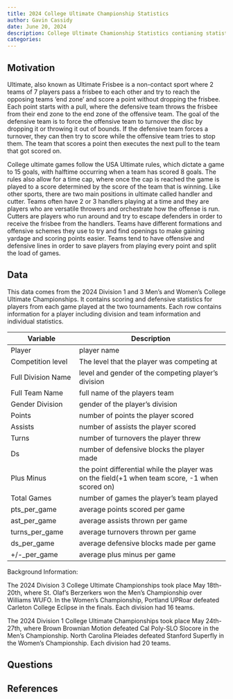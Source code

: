 ```yaml
---
title: 2024 College Ultimate Championship Statistics
author: Gavin Cassidy
date: June 20, 2024
description: College Ultimate Chamionship Statistics contianing statistics from the 2024 Division 1 and 3 Men's and Women's Ultimate Championships 
categories:
---
```


## Motivation

Ultimate, also known as Ultimate Frisbee is a non-contact sport where 2 teams of 7 players pass a frisbee to each other and try to reach the opposing teams 'end zone' and score a point without dropping the frisbee. Each point starts with a pull, where the defensive team throws the frisbee from their end zone to the end zone of the offensive team. The goal of the defensive team is to force the offensive team to turnover the disc by dropping it or throwing it out of bounds. If the defensive team forces a turnover, they can then try to score while the offensive team tries to stop them. The team that scores a point then executes the next pull to the team that got scored on.

College ultimate games follow the USA Ultimate rules, which dictate a game to 15 goals, with halftime occurring when a team has scored 8 goals. The rules also allow for a time cap, where once the cap is reached the game is played to a score determined by the score of the team that is winning. Like other sports, there are two main positions in ultimate called handler and cutter. Teams often have 2 or 3 handlers playing at a time and they are players who are versatile throwers and orchestrate how the offense is run. Cutters are players who run around and try to escape defenders in order to receive the frisbee from the handlers. Teams have different formations and offensive schemes they use to try and find openings to make gaining yardage and scoring points easier. Teams tend to have offensive and defensive lines in order to save players from playing every point and split the load of games.

## Data

This data comes from the 2024 Division 1 and 3 Men's and Women's College Ultimate Championships. It contains scoring and defensive statistics for players from each game played at the two tournaments. Each row contains information for a player including division and team information and individual statistics.

| Variable           | Description                                                                                     |
|-----------------------|-------------------------------------------------|
| Player             | player name                                                                                     |
| Competition level  | The level that the player was competing at                                                      |
| Full Division Name | level and gender of the competing player's division                                             |
| Full Team Name     | full name of the players team                                                                   |
| Gender Division    | gender of the player's division                                                                 |
| Points             | number of points the player scored                                                              |
| Assists            | number of assists the player scored                                                             |
| Turns              | number of turnovers the player threw                                                            |
| Ds                 | number of defensive blocks the player made                                                      |
| Plus Minus         | the point differential while the player was on the field(+1 when team score, -1 when scored on) |
| Total Games        | number of games the player's team played                                                        |
| pts_per_game       | average points scored per game                                                                  |
| ast_per_game       | average assists thrown per game                                                                 |
| turns_per_game     | average turnovers thrown per game                                                               |
| ds_per_game        | average defensive blocks made per game                                                          |
| +/-\_per_game      | average plus minus per game                                                                     |

Background Information:

The 2024 Division 3 College Ultimate Championships took place May 18th-20th, where St. Olaf's Berzerkers won the Men's Championship over Williams WUFO. In the Women's Championship, Portland UPRoar defeated Carleton College Eclipse in the finals. Each division had 16 teams.

The 2024 Division 1 College Ultimate Championships took place May 24th-27th, where Brown Brownian Motion defeated Cal Poly-SLO Slocore in the Men's Championship. North Carolina Pleiades defeated Stanford Superfly in the Women's Championship. Each division had 20 teams. 

## Questions



## References
